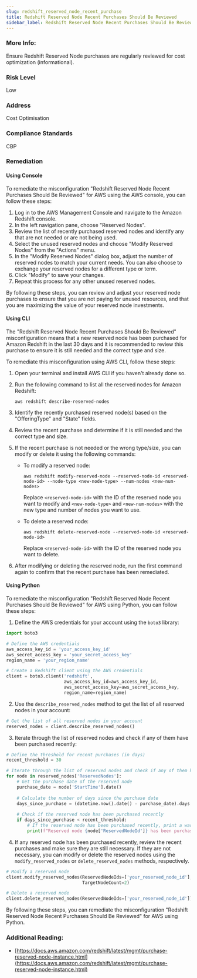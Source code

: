 ```yaml
---
slug: redshift_reserved_node_recent_purchase
title: Redshift Reserved Node Recent Purchases Should Be Reviewed
sidebar_label: Redshift Reserved Node Recent Purchases Should Be Reviewed
---
```


### More Info:

Ensure Redshift Reserved Node purchases are regularly reviewed for cost optimization (informational).

### Risk Level

Low

### Address

Cost Optimisation

### Compliance Standards

CBP


### Remediation

#### Using Console

To remediate the misconfiguration "Redshift Reserved Node Recent Purchases Should Be Reviewed" for AWS using the AWS console, you can follow these steps:

1. Log in to the AWS Management Console and navigate to the Amazon Redshift console.
2. In the left navigation pane, choose "Reserved Nodes".
3. Review the list of recently purchased reserved nodes and identify any that are not needed or are not being used.
4. Select the unused reserved nodes and choose "Modify Reserved Nodes" from the "Actions" menu.
5. In the "Modify Reserved Nodes" dialog box, adjust the number of reserved nodes to match your current needs. You can also choose to exchange your reserved nodes for a different type or term.
6. Click "Modify" to save your changes.
7. Repeat this process for any other unused reserved nodes.

By following these steps, you can review and adjust your reserved node purchases to ensure that you are not paying for unused resources, and that you are maximizing the value of your reserved node investments.

#### Using CLI

The "Redshift Reserved Node Recent Purchases Should Be Reviewed" misconfiguration means that a new reserved node has been purchased for Amazon Redshift in the last 30 days and it is recommended to review this purchase to ensure it is still needed and the correct type and size.

To remediate this misconfiguration using AWS CLI, follow these steps:

1. Open your terminal and install AWS CLI if you haven't already done so.
2. Run the following command to list all the reserved nodes for Amazon Redshift:

   ```
   aws redshift describe-reserved-nodes
   ```

3. Identify the recently purchased reserved node(s) based on the "OfferingType" and "State" fields.
4. Review the recent purchase and determine if it is still needed and the correct type and size.
5. If the recent purchase is not needed or the wrong type/size, you can modify or delete it using the following commands:

   - To modify a reserved node:

     ```
     aws redshift modify-reserved-node --reserved-node-id <reserved-node-id> --node-type <new-node-type> --num-nodes <new-num-nodes>
     ```

     Replace `<reserved-node-id>` with the ID of the reserved node you want to modify and `<new-node-type>` and `<new-num-nodes>` with the new type and number of nodes you want to use.

   - To delete a reserved node:

     ```
     aws redshift delete-reserved-node --reserved-node-id <reserved-node-id>
     ```

     Replace `<reserved-node-id>` with the ID of the reserved node you want to delete.

6. After modifying or deleting the reserved node, run the first command again to confirm that the recent purchase has been remediated.

#### Using Python

To remediate the misconfiguration "Redshift Reserved Node Recent Purchases Should Be Reviewed" for AWS using Python, you can follow these steps:

1. Define the AWS credentials for your account using the `boto3` library:

```python
import boto3

# Define the AWS credentials
aws_access_key_id = 'your_access_key_id'
aws_secret_access_key = 'your_secret_access_key'
region_name = 'your_region_name'

# Create a Redshift client using the AWS credentials
client = boto3.client('redshift', 
                      aws_access_key_id=aws_access_key_id, 
                      aws_secret_access_key=aws_secret_access_key, 
                      region_name=region_name)
```

2. Use the `describe_reserved_nodes` method to get the list of all reserved nodes in your account:

```python
# Get the list of all reserved nodes in your account
reserved_nodes = client.describe_reserved_nodes()
```

3. Iterate through the list of reserved nodes and check if any of them have been purchased recently:

```python
# Define the threshold for recent purchases (in days)
recent_threshold = 30

# Iterate through the list of reserved nodes and check if any of them have been purchased recently
for node in reserved_nodes['ReservedNodes']:
    # Get the purchase date of the reserved node
    purchase_date = node['StartTime'].date()
    
    # Calculate the number of days since the purchase date
    days_since_purchase = (datetime.now().date() - purchase_date).days
    
    # Check if the reserved node has been purchased recently
    if days_since_purchase < recent_threshold:
        # If the reserved node has been purchased recently, print a warning message
        print(f"Reserved node {node['ReservedNodeId']} has been purchased recently ({days_since_purchase} days ago). Please review the recent purchases.")
```

4. If any reserved node has been purchased recently, review the recent purchases and make sure they are still necessary. If they are not necessary, you can modify or delete the reserved nodes using the `modify_reserved_nodes` or `delete_reserved_nodes` methods, respectively.

```python
# Modify a reserved node
client.modify_reserved_nodes(ReservedNodeIds=['your_reserved_node_id'], 
                             TargetNodeCount=2)

# Delete a reserved node
client.delete_reserved_nodes(ReservedNodeIds=['your_reserved_node_id'])
```

By following these steps, you can remediate the misconfiguration "Redshift Reserved Node Recent Purchases Should Be Reviewed" for AWS using Python.


### Additional Reading:

- [https://docs.aws.amazon.com/redshift/latest/mgmt/purchase-reserved-node-instance.html](https://docs.aws.amazon.com/redshift/latest/mgmt/purchase-reserved-node-instance.html) 

